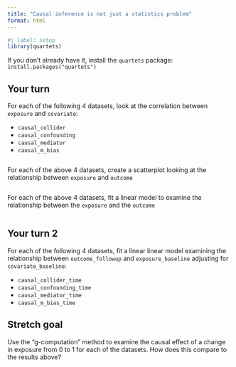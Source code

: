 ```yaml
---
title: "Causal inference is not just a statistics problem"
format: html
---
```


```r
#| label: setup
library(quartets)
```

If you don't already have it, install the `quartets` package: `install.packages("quartets")`

## Your turn

For each of the following 4 datasets, look at the correlation between `exposure` and `covariate`: 

* `causal_collider`
* `causal_confounding`
* `causal_mediator`
* `causal_m_bias`


```r

```

For each of the above 4 datasets, create a scatterplot looking at the relationship between `exposure` and `outcome`

```r

```

For each of the above 4 datasets, fit a linear model to examine the relationship between the `exposure` and the `outcome`

```r

```

## Your turn 2

For each of the following 4 datasets, fit a linear linear model examining the relationship between `outcome_followup` and `exposure_baseline` adjusting for `covariate_baseline`: 

* `causal_collider_time`
* `causal_confounding_time`
* `causal_mediator_time`
* `causal_m_bias_time`

## Stretch goal

Use the "g-computation" method to examine the causal effect of a change in exposure from 0 to 1 for each of the datasets. How does this compare to the results above? 

```r

```

